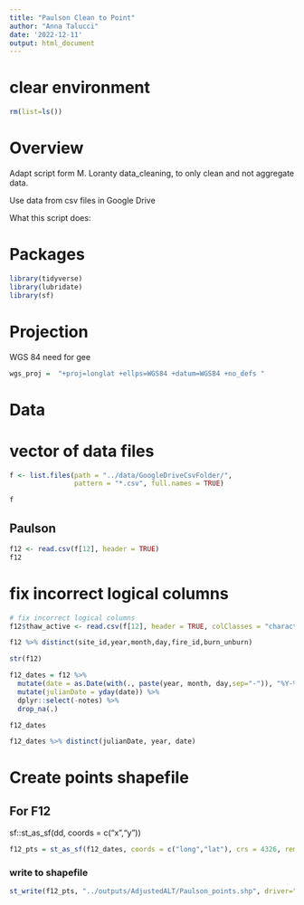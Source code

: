 ```yaml
---
title: "Paulson Clean to Point"
author: "Anna Talucci"
date: '2022-12-11'
output: html_document
---
```




# clear environment
```r
rm(list=ls())
```

# Overview

Adapt script form M. Loranty data_cleaning, to only clean and not aggregate data. 

Use data from csv files in Google Drive

What this script does:


# Packages

```r
library(tidyverse)
library(lubridate)
library(sf)
```
# Projection

WGS 84 need for gee
```r
wgs_proj =  "+proj=longlat +ellps=WGS84 +datum=WGS84 +no_defs "
```

# Data

# vector of data files
```r
f <- list.files(path = "../data/GoogleDriveCsvFolder/",
                pattern = "*.csv", full.names = TRUE)
```

```r
f
```



## Paulson
```r
f12 <- read.csv(f[12], header = TRUE)
f12
```

# fix incorrect logical columns
```r
# fix incorrect logical columns
f12$thaw_active <- read.csv(f[12], header = TRUE, colClasses = "character")[,19]

f12 %>% distinct(site_id,year,month,day,fire_id,burn_unburn)

```

```r
str(f12)
``` 

```r
f12_dates = f12 %>%
  mutate(date = as.Date(with(., paste(year, month, day,sep="-")), "%Y-%m-%d")) %>%
  mutate(julianDate = yday(date)) %>%
  dplyr::select(-notes) %>%
  drop_na(.)

f12_dates
```


```r
f12_dates %>% distinct(julianDate, year, date)
```

# Create points shapefile

## For F12
sf::st_as_sf(dd, coords = c("x","y"))
```r
f12_pts = st_as_sf(f12_dates, coords = c("long","lat"), crs = 4326, remove = FALSE)
```


### write to shapefile
```r
st_write(f12_pts, "../outputs/AdjustedALT/Paulson_points.shp", driver="ESRI Shapefile")
```
